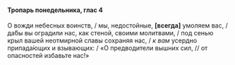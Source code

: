 #### Тропарь понедельника, глас 4

О вожди небесных воинств, / мы, недостойные, **[**всегда**]** умоляем вас, / да́бы вы оградили нас, как стеной, своими молитвами, / под сенью крыл вашей неотмирной славы сохраняя нас, / *к вам* усердно припада́ющих и взывающих: / «О предводители вышних сил, // от опасностей избавьте нас!»

